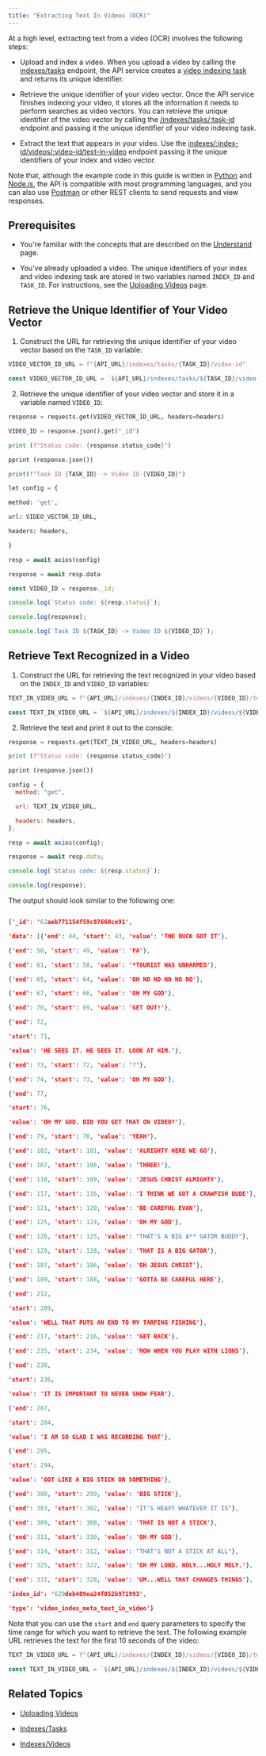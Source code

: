 ```yaml
---
title: "Extracting Text In Videos (OCR)"
---
```


At a high level, extracting text from a video (OCR) involves the following steps:

- Upload and index a video. When you upload a video by calling the [indexes/tasks](/reference/api-reference/indexes-tasks) endpoint, the API service creates a [video indexing task](/reference/api-reference/indexes-tasks#create-a-new-video-indexing-task) and returns its unique identifier.

- Retrieve the unique identifier of your video vector. Once the API service finishes indexing your video, it stores all the information it needs to perform searches as video vectors. You can retrieve the unique identifier of the video vector by calling the [/indexes/tasks/:task-id](/reference/api-reference/indexes-tasks#retrieve-a-video-vector-id-based-on-a-task-id) endpoint and passing it the unique identifier of your video indexing task.

- Extract the text that appears in your video. Use the [indexes/:index-id/videos/:video-id/text-in-video](/reference/api-reference/indexes-videos#retrieve-text-recognized-in-a-video-ocr) endpoint passing it the unique identifiers of your index and video vector.

Note that, although the example code in this guide is written in [Python](https://www.python.org) and [Node.js](https://nodejs.org/en/), the API is compatible with most programming languages, and you can also use [Postman](https://www.postman.com) or other REST clients to send requests and view responses.

## Prerequisites

- You're familiar with the concepts that are described on the [Understand](/understand) page.

- You've already uploaded a video. The unique identifiers of your index and video indexing task are stored in two variables named `INDEX_ID` and `TASK_ID`. For instructions, see the [Uploading Videos](/guides/uploading-videos) page.

## Retrieve the Unique Identifier of Your Video Vector

1. Construct the URL for retrieving the unique identifier of your video vector based on the `TASK_ID` variable:

<CodeGroup>

```python Python
VIDEO_VECTOR_ID_URL = f"{API_URL}/indexes/tasks/{TASK_ID}/video-id"
```

```js Node.js
const VIDEO_VECTOR_ID_URL = `${API_URL}/indexes/tasks/${TASK_ID}/video-id`;
```

</CodeGroup>

2. Retrieve the unique identifier of your video vector and store it in a variable named `VIDEO_ID`:

<CodeGroup>

```python Python
response = requests.get(VIDEO_VECTOR_ID_URL, headers=headers)

VIDEO_ID = response.json().get("_id")

print (f"Status code: {response.status_code}")

pprint (response.json())

print(f"Task ID {TASK_ID} -> Video ID {VIDEO_ID}")

let config = {

method: 'get',

url: VIDEO_VECTOR_ID_URL,

headers: headers,

}

resp = await axios(config)

response = await resp.data
```

```js Node.js
const VIDEO_ID = response._id;

console.log(`Status code: ${resp.status}`);

console.log(response);

console.log(`Task ID ${TASK_ID} -> Video ID ${VIDEO_ID}`);
```

</CodeGroup>

## Retrieve Text Recognized in a Video

1. Construct the URL for retrieving the text recognized in your video based on the `INDEX_ID` and `VIDEO_ID` variables:

<CodeGroup>

```python Python
TEXT_IN_VIDEO_URL = f"{API_URL}/indexes/{INDEX_ID}/videos/{VIDEO_ID}/text-in-video
```

```js Node.js
const TEXT_IN_VIDEO_URL = `${API_URL}/indexes/${INDEX_ID}/videos/${VIDEO_ID}/text-in-video
```

</CodeGroup>

2. Retrieve the text and print it out to the console:

<CodeGroup>

```python Python
response = requests.get(TEXT_IN_VIDEO_URL, headers=headers)

print (f"Status code: {response.status_code}")

pprint (response.json())
```

```js Node.js
config = {
  method: "get",

  url: TEXT_IN_VIDEO_URL,

  headers: headers,
};

resp = await axios(config);

response = await resp.data;

console.log(`Status code: ${resp.status}`);

console.log(response);
```

</CodeGroup>

The output should look similar to the following one:

```json Status code: 200

{'_id': '62aeb771154f59c87660ce91',

'data': [{'end': 44, 'start': 43, 'value': 'THE DUCK GOT IT'},

{'end': 50, 'start': 49, 'value': 'FA'},

{'end': 61, 'start': 58, 'value': '*TOURIST WAS UNHARMED'},

{'end': 65, 'start': 64, 'value': 'ОН NO NO NO NO NO'},

{'end': 67, 'start': 66, 'value': 'ОН MY GOD'},

{'end': 70, 'start': 69, 'value': 'GET OUT!'},

{'end': 72,

'start': 71,

'value': 'НЕ SEES IT. НЕ SEES IT. LOOK AT HIM.'},

{'end': 73, 'start': 72, 'value': '7'},

{'end': 74, 'start': 73, 'value': 'ОН MY GOD'},

{'end': 77,

'start': 76,

'value': 'ОН MY GOD. DID YOU GET THAT ON VIDEO?'},

{'end': 79, 'start': 78, 'value': 'YEAH'},

{'end': 102, 'start': 101, 'value': 'ALRIGHTY HERE WE GO'},

{'end': 107, 'start': 106, 'value': 'THREE!'},

{'end': 110, 'start': 109, 'value': 'JESUS CHRIST ALMIGHTY'},

{'end': 117, 'start': 116, 'value': 'I THINK WE GOT A CRAWFISH DUDE'},

{'end': 121, 'start': 120, 'value': 'BE CAREFUL EVAN'},

{'end': 125, 'start': 124, 'value': 'ОН MY GOD'},

{'end': 126, 'start': 125, 'value': "THAT'S A BIG A** GATOR BUDDY"},

{'end': 129, 'start': 128, 'value': 'THAT IS A BIG GATOR'},

{'end': 187, 'start': 186, 'value': 'ОН JESUS CHRIST'},

{'end': 189, 'start': 188, 'value': 'GOTTA BE CAREFUL HERE'},

{'end': 212,

'start': 209,

'value': 'WELL THAT PUTS AN END TO MY TARPING FISHING'},

{'end': 217, 'start': 216, 'value': 'GET BACK'},

{'end': 235, 'start': 234, 'value': 'NOW WHEN YOU PLAY WITH LIONS'},

{'end': 238,

'start': 236,

'value': 'IT IS IMPORTANT TO NEVER SHOW FEAR'},

{'end': 287,

'start': 284,

'value': 'I AM SO GLAD I WAS RECORDING THAT'},

{'end': 295,

'start': 294,

'value': 'GOT LIKE A BIG STICK OR SOMETHING'},

{'end': 300, 'start': 299, 'value': 'BIG STICK'},

{'end': 303, 'start': 302, 'value': "IT'S HEAVY WHATEVER IT IS"},

{'end': 309, 'start': 308, 'value': 'THAT IS NOT A STICK'},

{'end': 311, 'start': 310, 'value': 'ОН MY GOD'},

{'end': 314, 'start': 312, 'value': "THAT'S NOT A STICK AT ALL"},

{'end': 325, 'start': 322, 'value': 'ОН MY LORD. HOLY...HOLY MOLY.'},

{'end': 331, 'start': 328, 'value': 'UM...WELL THAT CHANGES THINGS'},

'index_id': '629deb409ea24f052b971993',

'type': 'video_index_meta_text_in_video'}
```

Note that you can use the `start` and `end` query parameters to specify the time range for which you want to retrieve the text. The following example URL retrieves the text for the first 10 seconds of the video:

<CodeGroup>

```python
TEXT_IN_VIDEO_URL = f"{API_URL}/indexes/{INDEX_ID}/videos/{VIDEO_ID}/text-in-video?start=0&end=10"
```

```js Node.js
const TEXT_IN_VIDEO_URL = `${API_URL}/indexes/${INDEX_ID}/videos/${VIDEO_ID}/text-in-video?start=0&end=10`;
```

</CodeGroup>

## Related Topics

- [Uploading Videos](/guides/uploading-videos)

- [Indexes/Tasks](/reference/api-reference/indexes-tasks)

- [Indexes/Videos](/reference/api-reference/indexes-videos)
